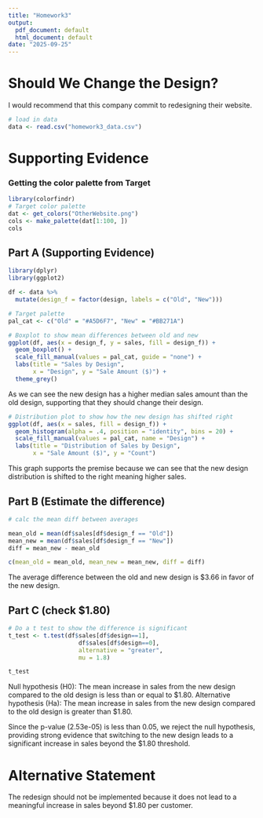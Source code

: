 ```yaml
---
title: "Homework3"
output:
  pdf_document: default
  html_document: default
date: "2025-09-25"
---
```


# Should We Change the Design?

I would recommend that this company commit to redesigning their website.

```r
# load in data
data <- read.csv("homework3_data.csv")
```

# Supporting Evidence

### Getting the color palette from Target

```r
library(colorfindr)
# Target color palette
dat <- get_colors("OtherWebsite.png")
cols <- make_palette(dat[1:100, ])
cols
```

## Part A (Supporting Evidence)


```r
library(dplyr)
library(ggplot2)

df <- data %>%
  mutate(design_f = factor(design, labels = c("Old", "New")))

# Target palette
pal_cat <- c("Old" = "#A5D6F7", "New" = "#BB271A")

# Boxplot to show mean differences between old and new
ggplot(df, aes(x = design_f, y = sales, fill = design_f)) +
  geom_boxplot() +
  scale_fill_manual(values = pal_cat, guide = "none") +
  labs(title = "Sales by Design",
       x = "Design", y = "Sale Amount ($)") +
  theme_grey()
```

As we can see the new design has a higher median sales amount than the old design, supporting that they should change their design. 

```r

# Distribution plot to show how the new design has shifted right
ggplot(df, aes(x = sales, fill = design_f)) +
  geom_histogram(alpha = .4, position = "identity", bins = 20) +
  scale_fill_manual(values = pal_cat, name = "Design") +
  labs(title = "Distribution of Sales by Design",
       x = "Sale Amount ($)", y = "Count")

```

This graph supports the premise because we can see that the new design distribution is shifted to the right meaning higher sales.

## Part B (Estimate the difference)

```r
# calc the mean diff between averages

mean_old = mean(df$sales[df$design_f == "Old"])
mean_new = mean(df$sales[df$design_f == "New"])
diff = mean_new - mean_old

c(mean_old = mean_old, mean_new = mean_new, diff = diff)

```

The average difference between the old and new design is $3.66 in favor of the new design.

## Part C (check $1.80)

```r
# Do a t test to show the difference is significant
t_test <- t.test(df$sales[df$design==1],
                    df$sales[df$design==0],
                    alternative = "greater",
                    mu = 1.8)

t_test
```

Null hypothesis (H0): The mean increase in sales from the new design compared to the old design is less than or equal to $1.80.
Alternative hypothesis (Ha): The mean increase in sales from the new design compared to the old design is greater than $1.80.

Since the p-value (2.53e-05) is less than 0.05, we reject the null hypothesis, providing strong evidence that switching to the new design leads to a significant increase in sales beyond the $1.80 threshold.

# Alternative Statement

The redesign should not be implemented because it does not lead to a meaningful increase in sales beyond $1.80 per customer.

